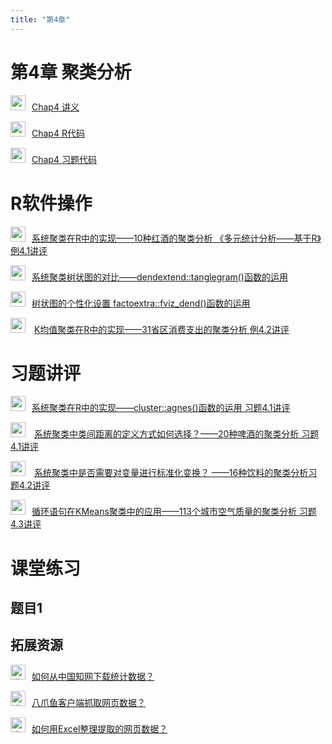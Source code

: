 ```yaml
---
title: "第4章"
---
```


# 第4章 聚类分析

<img src="img/teacher.png" style="width: 24px; height: 24px;margin-right: 10px">[Chap4 讲义](https://lizongzhang.github.io/mvs25/chap4slide.html)

<img src="img/link.png" style="width: 24px; height: 24px;margin-right: 10px">[Chap4 R代码](https://lizongzhang.github.io/mvs25/4R.html)
  
<img src="img/link.png" style="width: 24px; height: 24px;margin-right: 10px">[Chap4 习题代码](https://lizongzhang.github.io/mvs25/4solutions.html)
  
# R软件操作 
    
<img src="img/video.png"  style="width: 24px; height: 24px;margin-right: 10px">[系统聚类在R中的实现——10种红酒的聚类分析 《多元统计分析——基于R》例4.1讲评](https://www.bilibili.com/video/BV1fV4y1K7vV)
  
<img src="img/video.png"  style="width: 24px; height: 24px;margin-right: 10px">[系统聚类树状图的对比——dendextend::tanglegram()函数的运用](https://www.bilibili.com/video/BV1oe411L7jC/) 
      
<img src="img/video.png"  style="width: 24px; height: 24px;margin-right: 10px">[树状图的个性化设置 factoextra::fviz_dend()函数的运用](https://www.bilibili.com/video/BV1YT411K7LZ/) 
      
<img src="img/video.png"  style="width: 24px; height: 24px;margin-right: 10px"> [K均值聚类在R中的实现——31省区消费支出的聚类分析 例4.2讲评](https://www.bilibili.com/video/BV1Ht4y1P7ed/)       

# 习题讲评

<img src="img/video.png"  style="width: 24px; height: 24px;margin-right: 10px">[系统聚类在R中的实现——cluster::agnes()函数的运用 习题4.1讲评](https://www.bilibili.com/video/BV1dB4y1L7S9/)  

<img src="img/video.png"  style="width: 24px; height: 24px;margin-right: 10px"> [系统聚类中类间距离的定义方式如何选择？——20种啤酒的聚类分析 习题4.1讲评](https://www.bilibili.com/video/BV1tN4y1K7rA/) 

<img src="img/video.png"  style="width: 24px; height: 24px;margin-right: 10px"> [系统聚类中是否需要对变量进行标准化变换？ ——16种饮料的聚类分析习题4.2讲评](https://www.bilibili.com/video/BV1td4y1M7Zr/) 

<img src="img/video.png"  style="width: 24px; height: 24px;margin-right: 10px">[循环语句在KMeans聚类中的应用——113个城市空气质量的聚类分析 习题4.3讲评](ps://www.bilibili.com/video/BV1524y1R7jx/)     


# 课堂练习

## 题目1 

## 拓展资源

<img src="img/video.png" alt="讲义" style="width: 24px; height: 24px;margin-right: 10px">[如何从中国知网下载统计数据？](https://www.bilibili.com/video/BV19m4y1F7FE/)

<img src="img/video.png" alt="讲义" style="width: 24px; height: 24px;margin-right: 10px">[八爪鱼客户端抓取网页数据？](https://www.bilibili.com/video/BV18u411D7GM/)

<img src="img/video.png" alt="讲义" style="width: 24px; height: 24px;margin-right: 10px">[如何用Excel整理提取的网页数据？](https://www.bilibili.com/video/BV1HL411N7BG/)











